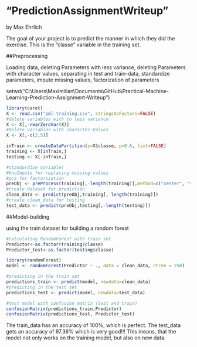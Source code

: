 
# "PredictionAssignmentWriteup"
by Max Ehrlich

The goal of your project is to predict the manner in which they did the exercise. This is the "classe" variable in the training set.

##Preprocessing

Loading data, deleting Parameters with less variance, deleting Parameters with character values, separating in test and train-data, standardize parameters, impute missing values, factorization of parameters

setwd("C:\\Users\\Maximilian\\Documents\\GitHub\\Practical-Machine-Learning-Prediction-Assignment-Writeup")
```r
library(caret)
X <- read.csv("pml-training.csv", stringsAsFactors=FALSE)
#delete variables with to less variance
X <- X[,-nearZeroVar(X)]
#Delete variables with character-Values
X <- X[,-c(2,5)]

inTrain <- createDataPartition(y=X$classe, p=0.6, list=FALSE)
training <- X[inTrain,]
testing <- X[-inTrain,]

#standardize variables
#knnImpute for replacing missing values
#pca for factorization
preObj <- preProcess(training[,-length(training)],method=c("center", "scale", "knnImpute", "pca"), thresh=0.9)
#create dataset for prediction
clean_data <- predict(preObj,training[,-length(training)])
#create clean_data for testing
test_data <- predict(preObj,testing[,-length(testing)])
```

##Model-building

using the train dataset for building a random forest
```r
#calculating RandomForest with train set
Predictor<-as.factor(training$classe)
Predictor_test<-as.factor(testing$classe)

library(randomForest)
model <- randomForest(Predictor ~ ., data = clean_data, ntree = 250)

#predicting in the train set
predictions_train <- predict(model, newdata=clean_data)
#predicting in the test set
predictions_test <- predict(model, newdata=test_data)

#test model with confusion matrix (test and train)
confusionMatrix(predictions_train,Predictor)
confusionMatrix(predictions_test, Predictor_test)

```
The train_data has an accuracy of 100%, which is perfect.
The test_data gets an accuracy of 97.36% which is very good!!! This means, that the model not only works on the training model, but also on new data.

